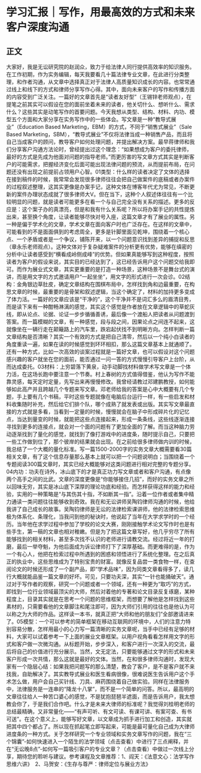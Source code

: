 # 学习汇报｜写作，用最高效的方式和未来客户深度沟通
## 正文
大家好，我是无讼研究院的赵润众，致力于给法律人同行提供高效率的知识服务。在工作初期，作为实务编辑，每天我要看几十篇法律专业文章，在此进行分类整理，和作者沟通，从文章中选择真正对于法律人高质量知识成长的内容。也常常通过线上和线下的方式和律师分享写作心得。其中，面向未来客户的写作和传播方面的内容受到广泛关注。一篇好的文章首先是“读者友好型”（王锡锌老师观点），在提笔之前其实可以假设在您的面前坐着未来的读者，他关切什么、想听什么、需求什么？这些其实是动笔写作的首要问题。今天我想从类型、结构、材料、内功、模型五个方面和大家分享在实务写作中的一些体会。写文章是一种“教导式展业”（Education Based Marketing，EBM）的方式，不同于“销售式展业”（Sale Based Marketing，SBM），“教导式展业”不仅将法律当成一种销售产品，而且将自己当成客户的顾问，教导客户如何处理问题，并提出解决方案。最早蒋律师和我们分享客户沟通方法论时，曾经提出过这个理念：“如果想成为客户的委托律师，最好的方式是先成为他面对问题的指导老师。”而更厉害的写文章方式其实是判断客户的可能需求，把握经济变化后面可能出现法律问题的预流，从而提前布局，在问题还没有出现之前提前占领用户心智。01类型：什么样的读者决定了文体的选择在接到稿件的时候，我常常会发现很多律师往往会把自己做案件的底稿或者办案件的过程叙述整理，这其实更像是办案手记，这种文体在博客年代尤为常见，不断更新的案件办理状态成就了很多律师大V。但在当下，这种个人叙述体往往有一个比较明显的问题，就是读者可能更多在看一个与自己完全没有关系的描述。更多的反应是：这个案子办的真漂亮，但是和我有什么关系呢？所以将办案手记的共性提炼出来，甚至换个角度，让读者能够尽快对号入座，这篇文章才有了展业的属性。另一种是偏于学术化的文章，学术文章在面向客户时也广泛存在。在这样的文章中，可能看到的不是面面俱到的考虑周全，更多是针脚里面见乾坤，围绕着一个核心点、一个矛盾或者是一个争议，铺陈开来，以一个问题意识找到差异的捕捉和反思（章永乐老师观点）。这种文体对于复杂疑难案件的分析更有优势，能够在缜密的分析中让读者感受到“横看成岭侧成峰”的优势。但如果真能够写到这种程度，按照读者为客户的假设来说，其实目的已经达到了，这已经告诉用户这个问题交给我即可。而作为展业式文章，其实更重要的是打造一种场景，这种场景不是舞台式的演讲，而是用文字的方式邀请用户“一起坐坐”，用文字的形式进行一次会诊。02结构：金角银边草肚皮，确定文章结构在围棋布局中，怎样找到角和边最重要，在构思文章的时候，最重要的是骨架和叙述逻辑，当这个确定了，材料的加持更多变成了体力活。一篇好的文章应该是“干净的”，这个干净并不是词汇多么的眉清目秀，而是读下来有一种酣畅淋漓的感觉，其实这个感觉是作者放在文章逻辑中的草蛇灰线，即从论点、论据、论证一步步循循善诱，最后像一个渡船人把读者从问题渡到答案。而一篇模糊的文章，有一种感觉，段与段之间，因果论点之间连不起来，这就像坐在一辆行走在颠簸路上的汽车里，跌宕起伏找不到明晰方向。怎样判断一篇文章结构是否清晰？其实一个有效的方式是把自己清零，然后以一个纯小白读者的角度重读一遍，如果在读的时候感觉到环环相扣，那么这篇文章基本上就通顺了。还有一种方式，比如一次高效的谈案过程就是一篇好文章，也可以假设对这个问题感兴趣的客户就坐在您的面前，能否通过一问一答的方式慢慢引导客户上台阶，从而达成委托。03材料：上穷碧落下黄泉，动手动脚找材料做学术写文章是一个体力活，在这场长跑中要注意一个节奏。村上春树的方式值得借鉴，他认为写作不能靠灵感，每天定时定量，先写出来再慢慢修改。我曾经请教过邓建鹏教授，如何能够如此高产并且跨越几个专题来写文章。邓老师给我的答案是心中大概要有几个专题，手上要有几个书稿，平时这些专题就像在电脑后台运行一样，有一些启发和材料收集随时补充，然后给它们排个队，哪个成熟了就发表或出版。其实写文章最直接的方式就是多看，当看到一定量的时候，慢慢就会在脑子中形成碎片化的记忆点，当达到量变的时候，就能把这些点连接起来，形成一条条线，这些线逐渐连接寻找到更多的连接点，就会对一个面的问题有了更加全面的了解。而当这种脑力劳动逐渐找到了量化的感觉，就找到了像打游戏中的进度条，随时提示自己，只要把一些工作做到位了，那个彼岸的结果就会出现。在之前给很多律师做内训的时候，我总结了一个大概的量化标准。写一篇1500-2000字的实务文章大概需要看30篇相关文章，有了这个信息存量那么基本上就可以把一个问题说明白；当围绕着一个专题阅读300篇文章时，其实已经大概能够对这类问题进行相对完整的专题分享。04内功：功夫在诗外，冰山底下的才是真正功力写文章或者和客户沟通，有点像两个高手之间的比武。文章的深度更像是“你能够接住几招”，而好的实务文章之所以回味无穷，其实是冰山底下深厚的理论功底和经验。而怎样获得这样的能力和经验，实用的一种策略是“与其伤其十指，不如断其一指”。沿着一位作者或者集中精力通读一类问题往往能够收到奇效。我在和无讼讲师吴陶钧律师沟通的时候，他给我讲了自己成长的故事。吴陶钧律师是无讼的法律检索课讲师，他的法律检索思维极为体系化、条理化，当我问到他的秘诀时，他说起了当年在大学求学时的一个经历。当年他在求学过程中参加了学校的论文大赛，刚刚接触学术论文写作时也是有些手生，第一稿的文章也相对稚嫩。但是为了把这篇文章写好，他几乎穷尽了所有能够找到的相关材料，甚至多次找不认识的老师进行请教交流。经过将近一年的打磨，最后一举夺魁，为他后面成为诉讼律师打下了深厚基础。而更难得的是，作为一个有心人，他把在检索过程中所遇到的困惑和领悟进行了系统化整理。在之后真正的执业中，这些思维成为了特别宝贵的财富。就像反复品尝一类食物一样，在查阅论文的时候还形成了一个副产品，即“学术品味”，因为同类文章看得多了，读几行大概就能品鉴一篇文章的好坏。可见，只要功夫深，其实“一针也能捅破天”。通过对于写作者的观察，研究一个问题或者一个领域，还有一种更为“取巧”的方式，即找到一位行业领域最顶尖的大师，然后对着他的专著和论文目录反复琢磨，某种程度上，目录其实就是在思考一个问题的思维框架，而想要了解他是怎样找到这些素材的，只需要看他的文章脚注和尾注即可，因为大师们引用的往往也是他认为可以称之为大师的作品。这样读一本书，就真正把“大师和他的朋友们”全部邀请进来了。05模型：一个可以参考的简单框架在移动互联网的环境中，人们的注意力特别容易分散，怎样用最小的心力写一篇清晰的实务文章呢，当手中已经有足够的材料，大家可以试着参考一下上面的展业文章框架。以用户视角看看怎样用文字的形式和客户做一次微沟通。从标题开始，步步深入，和客户进行一次深入的交流，最后将自己的价值进行充分展示。当然，文无定法，只要能够通过文字的形式和未来客户形成一次共情，那么这就是最好的文体。当然，在和很多律师沟通时，发现大家有一个隐层心结：如果我把问题写的那么清楚，教会了客户，是不是客户就不来找我，自助解决了。其实教导式展业和医生看病很像，很难说医生告诉用户这个手术怎么做，用户会自己买针线、刀具、麻药围绕着自己做实验。同样在法律服务中，法律服务是一连串的“降龙十八掌”，而不是一个简单的问答。所以，最高明的文章往往给人一种苦口婆心的感觉，不是犹抱琵琶半遮面，而是告诉用户，我太想教会你了，于是我们合作吧。什么才是未来大律师的标准呢？我觉得刘桂明老师的总结最精确，又非常量化——“有声可听、有文可读、有课可讲、有案可查、有书可送”。在这个意义上，能够写好文章，以文章成为抓手进行加工和创造，其实就把其中四个都占了。所以现在抓起笔立即写起来，可能是最可量化自己成为大律师进度条的一种方式。关于怎样研究一个专业领域和实务文章写作的问题，我在“三个锦囊”-如何快速进入一个陌生的法学领域（点击查看）中进行了三点阐释，并在“无讼晚8点”-如何写一篇吸引客户的专业文章？（点击查看）中做过一次线上分享，期待您的聆听与建议。参考课程及文章推荐：1、阎天：《法意文心：法学写作思维六讲》　2、马贺安：《生存与尊严：律师定位与展业方法》